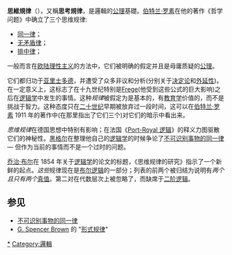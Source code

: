 '''思維規律'''（{{lang-en|Law of thought}}），又稱'''思考規律'''，是邏輯的[[公理|公理]]基礎。[[伯特兰·罗素|伯特兰·罗素]]在他的著作《哲学问题》中确立了三个思维规律:

*[[同一律|同一律]]；
*[[无矛盾律|无矛盾律]]； 
*[[排中律|排中律]]；

一般而言在[[欧陆理性主义|欧陆理性主义]]的方法中，它们被明确的假定并且是毋庸质疑的[[公理|公理]]。 

它们都归功于[[亚里士多德|亚里士多德]]，并遭受了众多非议和分析(分别关于[[决定论|决定论]]和[[外延性|外延性]])。在一定意义上，这标志了在十九世纪特别是[[Frege|Frege]](他受到这些公式的巨大影响)之后在[[逻辑学|逻辑学]]中发生的事情。这种''规律''被假定为是基本的，有[[教育学|教育学]]价值的，而不是挑战于智力。这种态度只在[[二十世纪|二十世纪]]早期被放弃过一段时间，这可以在[[伯特兰·罗素|伯特兰·罗素]] 1911 年的著作中(在那里指出了它们三个)对它们的暗示中看出来。

''思维规律''在德国思想中特别有影响；在法国《[[Port-Royal_逻辑|Port-Royal 逻辑]]》的释义力图驱散它们的神秘性。[[黑格尔|黑格尔]]在整理他自己的[[辩证法|逻辑学]]的时候争论了[[不可识别事物的同一律|不可识别事物的同一律]] — 但作为当前的事情而不是一个过时的问题。

[[乔治·布尔|乔治·布尔]]在 1854 年关于[[逻辑学|逻辑学]]的论文的标题，《思维规律的研究》指示了一个新鲜的起点。''这些''规律现在是[[布尔逻辑|布尔逻辑]]的一部分；列表的前两个被归结为说明有''两个且只有两个''[[真值|真值]]。第二对在代数层次上被忽略了，而缺席于[[二阶逻辑|二阶逻辑]]。

==参见==

*[[不可识别事物的同一律|不可识别事物的同一律]]
*[[G._Spencer_Brown|G. Spencer Brown]] 的 "[[形式规律|形式规律]]"

[[Category:思维规律|*]]
[[Category:邏輯|Category:邏輯]]